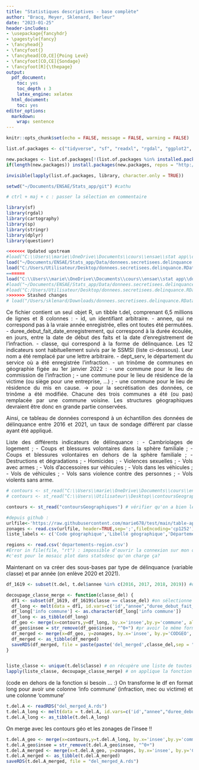 ```yaml
---
title: "Statistiques descriptives - base complète"
author: "Bracq, Meyer, Sklenard, Berleur"
date: "2023-01-25"
header-includes:
- \usepackage{fancyhdr}
- \pagestyle{fancy}
- \fancyhead{}
- \fancyfoot{}
- \fancyhead[CO,CE]{Poing Levé}
- \fancyfoot[CO,CE]{Sondage}
- \fancyfoot[R]{\thepage}
output:
  pdf_document:
    toc: yes
    toc_depth : 3
    latex_engine: xelatex
  html_document:
    toc: yes
editor_options: 
  markdown: 
    wrap: sentence
---
```


```{=html}
<style>
body {
text-align: justify}
</style>
```

```r
knitr::opts_chunk$set(echo = FALSE, message = FALSE, warning = FALSE)

```

```r
list.of.packages <- c("tidyverse", "sf", "readxl", "rgdal", "ggplot2", "data.table", "dplyr", "stargazer", "cartography","sf","rgdal","sp","readr", "sp", "stringr", "questionr")

new.packages <- list.of.packages[!(list.of.packages %in% installed.packages()[,"Package"])]
if(length(new.packages)) install.packages(new.packages, repos = "http://cran.us.r-project.org")

invisible(lapply(list.of.packages, library, character.only = TRUE))

setwd("~/Documents/ENSAE/Stats_app/git") #cathu
```


```r
# ctrl + maj + c : passer la sélection en commentaire

library(sf)
library(rgdal)
library(cartography)
library(sp)
library(stringr)
library(dplyr)
library(questionr)
```



```r

<<<<<<< Updated upstream
#load("C:\\Users\\marie\\OneDrive\\Documents\\cours\\ensae\\stat app\\donnees.secretisees.delinquance.RData") # marie
load("~/Documents/ENSAE/Stats_app/Data/donnees.secretisees.delinquance.RData") #cathu
load("C:/Users/Utilisateur/Desktop/donnees.secretisees.delinquance.RData") #clem
=======
load("C:\\Users\\marie\\OneDrive\\Documents\\cours\\ensae\\stat app\\donnees.secretisees.delinquance.RData") # marie
#load("~/Documents/ENSAE/Stats_app/Data/donnees.secretisees.delinquance.RData") #cathu
#load("C:/Users/Utilisateur/Desktop/donnees.secretisees.delinquance.RData") #clem
>>>>>>> Stashed changes
# load("/Users/sklenard/Downloads/donnees.secretisees.delinquance.RData")# Gaby 

```


Ce fichier contient un seul objet R, un tibble t.del, comprenant 6,5 millions de lignes et 8 colonnes :
    - id, un identifiant arbitraire.
    - annee, qui ne correspond pas à la vraie année enregistrée, elles ont toutes été permutées.
    - duree_debut_fait_date_enregistrement, qui correspond à la durée écoulée, en jours, entre la date de début des faits et la date d'enregistrement de l'infraction.
    - classe, qui correspond à la forme de délinquance. Les 12 indicateurs sont habituellement suivis par le SSMSI (liste ci-dessous). Leur nom a été remplacé par une lettre arbitraire.
    - dept_serv, le département du service où a été enregistrée l'infraction.
    - un trinôme de communes en géographie figée au 1er janvier 2022 :
    - une commune pour le lieu de commission de l'infraction ;
    - une commune pour le lieu de résidence de la victime (ou siège pour une entreprise, ...) ;
    - une commune pour le lieu de résidence du mis en cause.
          -> pour la secrétisation des données, ce trinôme a été modifiée. Chacune des trois communes a été (ou pas) remplacée par une commune voisine. Les structures géographiques devraient être donc en grande partie conservées.

Ainsi, ce tableau de données  correspond à un échantillon des données de délinquance entre 2016 et 2021, un taux de sondage différent par classe ayant été appliqué.

Liste des différents indicateurs de délinquance :
    - Cambriolages de logement ;
    - Coups et blessures volontaires dans la sphère familiale ;
    - Coups et blessures volontaires en dehors de la sphère familiale ;
    - Destructions et dégradations ;
    - Homicides ;
    - Violences sexuelles ;
    - Vols avec armes ;
    - Vols d'accessoires sur véhicules ;
    - Vols dans les véhicules ;
    - Vols de véhicules ;
    - Vols sans violence contre des personnes ;
    - Vols violents sans arme.


```r
# contours <- st_read("C:\\Users\\marie\\OneDrive\\Documents\\cours\\ensae\\stat app\\contoursGeographiques") # marie
# contours <- st_read("C:\\Users\\Utilisateur\\Desktop\\contoursGeographiques") #Clem

contours <- st_read("contoursGeographiques") # vérifier qu'on a bien le dossier git comme working directory -> permet d'avoir toustes la même ligne de code pour charger les contours
```

```r

#depuis github :
urlfile<-'https://raw.githubusercontent.com/marie678/test/main/table-appartenance-geo-communes-22.csv'
zonages <- read.csv(urlfile, header=TRUE,sep=';',fileEncoding='cp1252') #création d'un df pour les zonages
liste_labels <- c('Code géographique','Libellé géographique','Département	Région','Arrondissement','Canton ville','Intercommunalité - Métropole',"Nature d'EPCI","Zone d'emploi 2020",'Unité urbaine 2020',"Tranche d'unité urbaine 2020 calculée sur la population 2017","Tranche détaillée d'unité urbaine 2020 calculée sur la population 2017","Aire d'attraction des villes 2020","Tranche d'aire d'attraction des villes 2020 calculée sur la population 2017","Tranche détaillée d'aire d'attraction des villes 2020 calculée sur la population 2017","Catégorie commune dans aire d'attraction des villes 2020","Bassin de vie 2012")

```

```r
regions <- read.csv('departements-region.csv') 
#Error in file(file, "rt") : impossible d'ouvrir la connexion sur mon ordinateur(clem)
#c'est pour le mosaic plot dans statsdesc qu'on charge ça?
```

Maintenant on va créer des sous-bases par type de délinquance (variable classe) et par année (on enlève 2020 et 2021).


```r
df_1619 <- subset(t.del, t.del$annee %in% c(2016, 2017, 2018, 2019)) #on sélectionne les années

decoupage_classe_merge <- function(classe_del) {
  df1 <- subset(df_1619, df_1619$classe == classe_del) #on sélectionne un type de délinquance
  df_long <- melt(data = df1, id.vars=c('id',"annee","duree_debut_fait_date_enregistrement","classe","dept_serv"),variable.name='info commune', value.name='commune') # format wide to long
  df_long['info commune'] <- as.character(df_long['info commune'])
  df_long <- as_tibble(df_long)
  df_geo <- merge(x=contours,y=df_long, by.x='insee',by.y='commune', all.y=TRUE) #jointure avec les contours géo
  df_geo$insee = str_remove(df_geo$insee, "^0+") #pr avoir le même format que zonages
  df_merged <- merge(x=df_geo, y=zonages, by.x='insee', by.y='CODGEO', all.x=TRUE) #jointure avec les zonages insee
  df_merged <- as_tibble(df_merged)
  saveRDS(df_merged, file = paste(paste('del_merged',classe_del,sep = "_"),'rds',sep='.')) # on enregistre le sous df correspondant
}


liste_classe <- unique(t.del$classe) # on récupère une liste de toutes les classes de délinquance
lapply(liste_classe, decoupage_classe_merge) # on applique la fonction à chaque classe pour créer le df correspondant
```



(code en dehors de la fonction si besoin ... :)
On transforme le df en format long pour avoir une colonne 'info commune' (infraction, mec ou victime) et une colonne 'commune'
```r
t.del.A <- readRDS("del_merged_A.rds")
t.del.A_long <- melt(data = t.del.A, id.vars=c('id',"annee","duree_debut_fait_date_enregistrement","classe","dept_serv"),variable.name='info commune', value.name='commune')
t.del.A_long <- as_tibble(t.del.A_long)
```

On merge avec les contours géo et les zonages de l'insee !!
```r
t.del.A_geo <- merge(x=contours,y=t.del.A_long, by.x='insee',by.y='commune', all.y=TRUE)
t.del.A_geo$insee = str_remove(t.del.A_geo$insee, "^0+")
t.del.A_merged <- merge(x=t.del.A_geo, y=zonages, by.x='insee', by.y='CODGEO', all.x=TRUE)
t.del.A_merged <- as_tibble(t.del.A_merged)
saveRDS(t.del.A_merged, file = "del_merged_A.rds")

```

